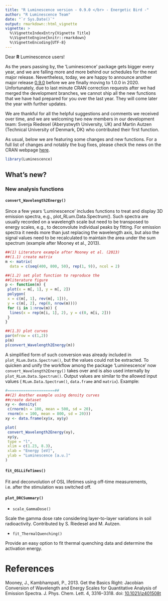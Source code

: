 ```yaml
---
title: "R Luminescence version - 0.9.0 </br> - Energetic Bird -"
author: "R Luminescence Team"
date: "`r Sys.Date()`"
output: rmarkdown::html_vignette
vignette: >
  %\VignetteIndexEntry{Vignette Title}
  %\VignetteEngine{knitr::rmarkdown}
  %\VignetteEncoding{UTF-8}
---
```


Dear **R** Luminescence users!

As the years passing by, the 'Luminescence' package gets bigger every year, and we are falling more and more behind our schedules for the next major release. Nevertheless, today, we are happy to announce another major release [0.9.0](https://CRAN.R-project.org/package=Luminescence) before we are finally moving to 1.0.0 in 2020. 
Unfortunately, due to last minute CRAN correction requests after we had merged the development branches, 
we cannot ship all the new functions that we have had prepared for you over the last year. They will come later the year with further updates.

We are thankful for all the helpful suggestions and comments we received over time, and we are welcoming 
two new members in our development team: Svenja Riedesel (Aberystwyth University, UK) and Martin
Autzen (Technical University of Denmark, DK) who contributed their first function. 

As usual, below we are featuring some changes and new functions. 
For a full list of changes and notably the bug fixes, please check the news on the CRAN webpage [here](https://cran.r-project.org/web/packages/Luminescence/news.html). 

```r
library(Luminescence)
```

## What's new?

### New analysis functions

#### `convert_Wavelength2Energy()` 

Since a few years ‘Luminescence’ includes functions to treat and display 3D emission spectra, e.g., plot_RLum.Data.Spectrum(). 
Such spectra are usually recorded on a wavelength scale but need to be transposed to energy scales, e.g., 
to deconvolute individual peaks by fitting. For emission spectra it needs more than just replacing 
the wavelength axis, but also the signal values need to be recalculated to maintain the area under the sum spectrum (example after Mooney et al., 2013).

```r
##(1) Literature example after Mooney et al. (2013)
##(1.1) create matrix
m <- matrix(
  data = c(seq(400, 800, 50), rep(1, 9)), ncol = 2)

##(1.2) set plot function to reproduce the
##literature figure
p <- function(m) {
 plot(x = m[, 1], y = m[, 2])
 polygon(
 x = c(m[, 1], rev(m[, 1])),
 y = c(m[, 2], rep(0, nrow(m))))
 for (i in 1:nrow(m)) {
  lines(x = rep(m[i, 1], 2), y = c(0, m[i, 2]))
 }
}

##(1.3) plot curves
par(mfrow = c(1,2))
p(m)
p(convert_Wavelength2Energy(m))
```

A simplified form of such conversion was already included in `plot_RLum.Data.Spectrum()`, but the values could not be extracted. To quicken and unify the workflow among the package 'Luminescence' now `convert_Wavelength2Energy()` takes over and is also used internally by `plot_RLum.Data.Spectrum()`. Output values are similar to the allowed input values ( `RLum.Data.Spectrum()`, `data.frame` and `matrix`). Example: 

```r
#=====================##
##(2) Another example using density curves
##create dataset
xy <- density(
 c(rnorm(n = 100, mean = 500, sd = 20),
 rnorm(n = 100, mean = 800, sd = 20)))
xy <- data.frame(xy$x, xy$y)
```

```r
plot(
 convert_Wavelength2Energy(xy),
 xy$y,
 type = "l",
 xlim = c(1.23, 8.3),
 xlab = "Energy [eV]",
 ylab = "Luminescence [a.u.]"
)
```



#### `fit_OSLLifeTimes()` 

Fit and deconvolution of OSL lifetimes using off-time measurements,
i.e. after the stimulation was switched off.

#### `plot_DRCSummary()` 


* `scale_GammaDose()` 

Scale the gamma dose rate considering layer-to-layer variations
in soil radioactivity. Contributed by S. Riedesel and M. Autzen.

* `fit_ThermalQuenching()` 

Provide an easy option to fit thermal quenching data and determine the activation energy.


# References {-}

Mooney, J., Kambhampati, P., 2013. Get the Basics Right: Jacobian Conversion of Wavelength and Energy Scales for Quantitative Analysis of Emission Spectra. J. Phys. Chem. Lett. 4, 3316–3318. doi: [10.1021/jz401508t](https://doi.org/10.1021/jz401508t)
